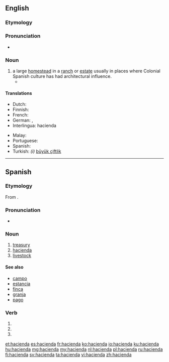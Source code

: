 {{also|Hacienda}}
==English==
{{wikipedia}}

===Etymology===
{{etyl|es|en}} {{term|hacienda|lang=es}}

===Pronunciation===
* {{rhymes|ɛndə|lang=en}}

===Noun===
{{en-noun}}

# a large [[homestead]] in a [[ranch]] or [[estate]] usually in places where Colonial Spanish culture has had architectural influence.
#* {{quote-book|year=1907|author=[[w:Harold Edward Bindloss|Harold Bindloss]]
|title=The Dust of Conflict
|chapter=14|url=http://openlibrary.org/works/OL4429277W
|passage=The hot day was over, and the light failing rapidly, when Appleby, who had just finished comida, sat by a window of the '''hacienda''' San Cristoval with an English newspaper upon his knee.}}

====Translations====
{{trans-top|homestead}}
* Dutch: {{t|nl|haciënda}}
* Finnish: {{t+|fi|maatila}}
* French: {{t+|fr|hacienda|f}}
* German: {{t+|de|Hazienda|f}}, {{t+|de|Hacienda|f}}
* Interlingua: hacienda
{{trans-mid}}
* Malay: {{t|ms|hasienda}}
* Portuguese: {{t+|pt|fazenda|f}}
* Spanish: {{t+|es|hacienda|f}}
* Turkish: ''(i)'' [[büyük çiftlik ]]
{{trans-bottom}}

----

==Spanish==

===Etymology===
From {{etyl|la|es}} {{term|facienda|lang=la}}.

===Pronunciation===
* {{rhymes|enda|lang=es}}

===Noun===
{{es-noun|f}}

# [[treasury]]
# [[#English|hacienda]]
# [[livestock]]

====See also====
* [[campo]] {{g|m}}
* [[estancia]] {{g|f}}
* [[finca]] {{g|f}}
* [[granja]] {{g|f}}
* [[pago]] {{g|m}}

===Verb===
{{es-verb-form|hacendar}}

# {{es-verb form of|ending=ar|mood=imperative|sense=affirmative|pers=2|formal=no|number=singular|hacendar}}
# {{es-verb form of|ending=ar|mood=indicative|tense=present|pers=2|formal=yes|number=singular|hacendar}}
# {{es-verb form of|ending=ar|mood=indicative|tense=present|pers=3|number=singular|hacendar}}

[[et:hacienda]]
[[es:hacienda]]
[[fr:hacienda]]
[[ko:hacienda]]
[[io:hacienda]]
[[ku:hacienda]]
[[hu:hacienda]]
[[mg:hacienda]]
[[my:hacienda]]
[[nl:hacienda]]
[[pl:hacienda]]
[[ru:hacienda]]
[[fi:hacienda]]
[[sv:hacienda]]
[[ta:hacienda]]
[[vi:hacienda]]
[[zh:hacienda]]